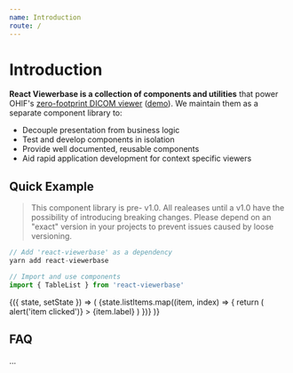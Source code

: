 ```yaml
---
name: Introduction
route: /
---
```



# Introduction

**React Viewerbase is a collection of components and utilities** that power
OHIF's [zero-footprint DICOM viewer](https://github.com/OHIF/Viewers)
([demo][demo-url]). We maintain them as a separate component library to:

- Decouple presentation from business logic
- Test and develop components in isolation
- Provide well documented, reusable components
- Aid rapid application development for context specific viewers

## Quick Example

> This component library is pre- v1.0. All realeases until a v1.0 have the
> possibility of introducing breaking changes. Please depend on an "exact"
> version in your projects to prevent issues caused by loose versioning.

```js
// Add 'react-viewerbase' as a dependency
yarn add react-viewerbase

// Import and use components
import { TableList } from 'react-viewerbase'
```

<Playground>
  <State
    initial={{
      selectedIndex: null,
      listItems: [
        { label: 'Brain Left' },
        { label: 'Brain Right' },
        { label: 'Heart Left' },
        { label: 'Heart Right' },
      ],
    }}
  >
    {({ state, setState }) => (
      <TableList headerTitle="Example Table List Header">
        {state.listItems.map((item, index) => {
          return (
            <TableListItem
              key={`item_${index}`}
              itemClass={state.selectedIndex === index ? 'selected' : ''}
              itemIndex={index}
              onItemClick={() => alert('item clicked')}
            >
              <label>{item.label}</label>
            </TableListItem>
          )
        })}
      </TableList>
    )}
  </State>
</Playground>

## FAQ

...

<!--
  Links
  -->

<!-- prettier-ignore-start -->
[demo-url]: https://docs.ohif.org/demo/
<!-- prettier-ignore-end -->

